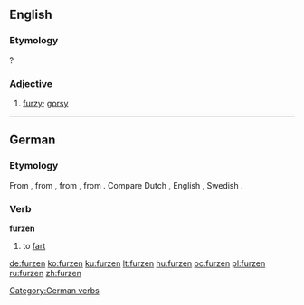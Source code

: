 ==English==

===Etymology===
{{suffix|furze|en}}?

===Adjective===
{{en-adj}}

# {{obsolete}} [[furzy]]; [[gorsy]]
#: {{rfquotek|Holland}}

{{Webster 1913}}

----

==German==

===Etymology===
From {{etyl|gmh|de}} {{term|vurzen|lang=gmh}}, from {{etyl|goh|de}} {{term|furzan|lang=goh}}, from {{etyl|gem-pro|de}} {{recons|fertanan|lang=gem-pro}}, from {{etyl|ine-pro|de}} {{recons|perd-|lang=ine-pro}}. Compare Dutch {{term|verten|lang=nl}}, English {{term|fart|lang=en}}, Swedish {{term|fjärta|lang=sv}}.

===Verb===
'''furzen'''

# to [[fart]]

[[Category:German verbs]]

[[de:furzen]]
[[ko:furzen]]
[[ku:furzen]]
[[lt:furzen]]
[[hu:furzen]]
[[oc:furzen]]
[[pl:furzen]]
[[ru:furzen]]
[[zh:furzen]]